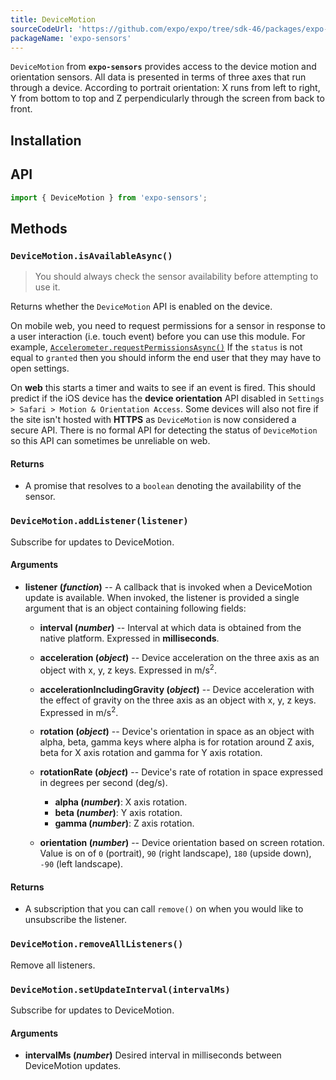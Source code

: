 ```yaml
---
title: DeviceMotion
sourceCodeUrl: 'https://github.com/expo/expo/tree/sdk-46/packages/expo-sensors'
packageName: 'expo-sensors'
---
```



`DeviceMotion` from **`expo-sensors`** provides access to the device motion and orientation sensors. All data is presented in terms of three axes that run through a device. According to portrait orientation: X runs from left to right, Y from bottom to top and Z perpendicularly through the screen from back to front.

<PlatformsSection android emulator ios simulator web />

## Installation

<APIInstallSection />

## API

```js
import { DeviceMotion } from 'expo-sensors';
```

## Methods

### `DeviceMotion.isAvailableAsync()`

> You should always check the sensor availability before attempting to use it.

Returns whether the `DeviceMotion` API is enabled on the device.

On mobile web, you need to request permissions for a sensor in response to a user interaction (i.e. touch event) before you can use this module. For example, [`Accelerometer.requestPermissionsAsync()`](/versions/latest/sdk/accelerometer.md#accelerometerisavailableasync) If the `status` is not equal to `granted` then you should inform the end user that they may have to open settings.

On **web** this starts a timer and waits to see if an event is fired. This should predict if the iOS device has the **device orientation** API disabled in `Settings > Safari > Motion & Orientation Access`. Some devices will also not fire if the site isn't hosted with **HTTPS** as `DeviceMotion` is now considered a secure API. There is no formal API for detecting the status of `DeviceMotion` so this API can sometimes be unreliable on web.

#### Returns

- A promise that resolves to a `boolean` denoting the availability of the sensor.

### `DeviceMotion.addListener(listener)`

Subscribe for updates to DeviceMotion.

#### Arguments

- **listener (_function_)** -- A callback that is invoked when a
  DeviceMotion update is available. When invoked, the listener is
  provided a single argument that is an object containing following fields:

  - **interval (_number_)** -- Interval at which data is obtained from the native platform. Expressed in **milliseconds**.

  - **acceleration (_object_)** -- Device acceleration on the three axis as an object with x, y, z keys. Expressed in m/s<sup>2</sup>.

  - **accelerationIncludingGravity (_object_)** -- Device acceleration with the effect of gravity on the three axis as an object with x, y, z keys. Expressed in m/s<sup>2</sup>.

  - **rotation (_object_)** -- Device's orientation in space as an object with alpha, beta, gamma keys where alpha is for rotation around Z axis, beta for X axis rotation and gamma for Y axis rotation.

  - **rotationRate (_object_)** -- Device's rate of rotation in space expressed in degrees per second (deg/s).

    - **alpha (_number_)**: X axis rotation.
    - **beta (_number_)**: Y axis rotation.
    - **gamma (_number_)**: Z axis rotation.

  - **orientation (_number_)** -- Device orientation based on screen rotation. Value is on of `0` (portrait), `90` (right landscape), `180` (upside down), `-90` (left landscape).

#### Returns

- A subscription that you can call `remove()` on when you
  would like to unsubscribe the listener.

### `DeviceMotion.removeAllListeners()`

Remove all listeners.

### `DeviceMotion.setUpdateInterval(intervalMs)`

Subscribe for updates to DeviceMotion.

#### Arguments

- **intervalMs (_number_)** Desired interval in milliseconds between
  DeviceMotion updates.
